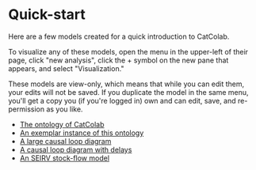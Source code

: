 # Quick-start

Here are a few models created for a quick introduction to CatColab. 

To visualize any of these models, open the menu in the upper-left
of their page, click "new analysis", click the + symbol on the new pane that appears, and select "Visualization."

These models are view-only, which means that while you can edit them, your edits will not be saved. If you duplicate
the model in the same menu, you'll get a copy you (if you're logged in) own and can edit, save, and re-permission as you like.

- [The ontology of CatColab](https://catcolab.org/model/0194fbf4-fddf-7a12-b88b-33015d17d8e7)
- [An exemplar instance of this ontology](https://catcolab.org/diagram/0194fbf9-8d8f-7330-8a51-5e9da2ce31bc)
- [A large causal loop diagram](https://catcolab.org/model/0194cf7f-e59a-7281-a0d9-dce4c68114e4)
- [A causal loop diagram with delays](https://catcolab.org/model/0194d7b1-2a7d-7be2-a338-b607c61bf0d4)
- [An SEIRV stock-flow model](https://catcolab.org/model/0195001d-3c7d-7cb3-9019-2f411cfa2663)
